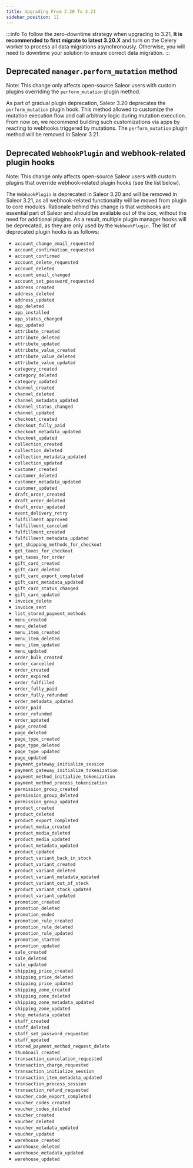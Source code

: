 ```yaml
---
title: Upgrading From 3.20 To 3.21
sidebar_position: 11
---
```


:::info
To follow the zero-downtime strategy when upgrading to 3.21, **It is recommended to first migrate to latest 3.20.X** and turn on the Celery worker to process all data migrations asynchronously.
Otherwise, you will need to downtime your solution to ensure correct data migration.
:::

## Deprecated `manager.perform_mutation` method

Note: This change only affects open-source Saleor users with custom plugins overriding the `perform_mutation` plugin method.

As part of gradual plugin deprecation, Saleor 3.20 deprecates the `perform_mutation` plugin hook. This method allowed to customize the mutation execution flow and call arbitrary logic during mutation execution. From now on, we recommend building such customizations via apps by reacting to webhooks triggered by mutations. The `perform_mutation` plugin method will be removed in Saleor 3.21.

## Deprecated `WebhookPlugin` and webhook-related plugin hooks

Note: This change only affects open-source Saleor users with custom plugins that override webhook-related plugin hooks (see the list below).

The `WebhookPlugin` is deprecated in Saleor 3.20 and will be removed in Saleor 3.21, as all webhook-related functionality will be moved from plugin to core modules. Rationale behind this change is that webhooks are essential part of Saleor and should be available out of the box, without the need for additional plugins. As a result, multiple plugin manager hooks will be deprecated, as they are only used by the `WebhookPlugin`. The list of deprecated plugin hooks is as follows:

* `account_change_email_requested`
* `account_confirmation_requested`
* `account_confirmed`
* `account_delete_requested`
* `account_deleted`
* `account_email_changed`
* `account_set_password_requested`
* `address_created`
* `address_deleted`
* `address_updated`
* `app_deleted`
* `app_installed`
* `app_status_changed`
* `app_updated`
* `attribute_created`
* `attribute_deleted`
* `attribute_updated`
* `attribute_value_created`
* `attribute_value_deleted`
* `attribute_value_updated`
* `category_created`
* `category_deleted`
* `category_updated`
* `channel_created`
* `channel_deleted`
* `channel_metadata_updated`
* `channel_status_changed`
* `channel_updated`
* `checkout_created`
* `checkout_fully_paid`
* `checkout_metadata_updated`
* `checkout_updated`
* `collection_created`
* `collection_deleted`
* `collection_metadata_updated`
* `collection_updated`
* `customer_created`
* `customer_deleted`
* `customer_metadata_updated`
* `customer_updated`
* `draft_order_created`
* `draft_order_deleted`
* `draft_order_updated`
* `event_delivery_retry`
* `fulfillment_approved`
* `fulfillment_canceled`
* `fulfillment_created`
* `fulfillment_metadata_updated`
* `get_shipping_methods_for_checkout`
* `get_taxes_for_checkout`
* `get_taxes_for_order`
* `gift_card_created`
* `gift_card_deleted`
* `gift_card_export_completed`
* `gift_card_metadata_updated`
* `gift_card_status_changed`
* `gift_card_updated`
* `invoice_delete`
* `invoice_sent`
* `list_stored_payment_methods`
* `menu_created`
* `menu_deleted`
* `menu_item_created`
* `menu_item_deleted`
* `menu_item_updated`
* `menu_updated`
* `order_bulk_created`
* `order_cancelled`
* `order_created`
* `order_expired`
* `order_fulfilled`
* `order_fully_paid`
* `order_fully_refunded`
* `order_metadata_updated`
* `order_paid`
* `order_refunded`
* `order_updated`
* `page_created`
* `page_deleted`
* `page_type_created`
* `page_type_deleted`
* `page_type_updated`
* `page_updated`
* `payment_gateway_initialize_session`
* `payment_gateway_initialize_tokenization`
* `payment_method_initialize_tokenization`
* `payment_method_process_tokenization`
* `permission_group_created`
* `permission_group_deleted`
* `permission_group_updated`
* `product_created`
* `product_deleted`
* `product_export_completed`
* `product_media_created`
* `product_media_deleted`
* `product_media_updated`
* `product_metadata_updated`
* `product_updated`
* `product_variant_back_in_stock`
* `product_variant_created`
* `product_variant_deleted`
* `product_variant_metadata_updated`
* `product_variant_out_of_stock`
* `product_variant_stock_updated`
* `product_variant_updated`
* `promotion_created`
* `promotion_deleted`
* `promotion_ended`
* `promotion_rule_created`
* `promotion_rule_deleted`
* `promotion_rule_updated`
* `promotion_started`
* `promotion_updated`
* `sale_created`
* `sale_deleted`
* `sale_updated`
* `shipping_price_created`
* `shipping_price_deleted`
* `shipping_price_updated`
* `shipping_zone_created`
* `shipping_zone_deleted`
* `shipping_zone_metadata_updated`
* `shipping_zone_updated`
* `shop_metadata_updated`
* `staff_created`
* `staff_deleted`
* `staff_set_password_requested`
* `staff_updated`
* `stored_payment_method_request_delete`
* `thumbnail_created`
* `transaction_cancelation_requested`
* `transaction_charge_requested`
* `transaction_initialize_session`
* `transaction_item_metadata_updated`
* `transaction_process_session`
* `transaction_refund_requested`
* `voucher_code_export_completed`
* `voucher_codes_created`
* `voucher_codes_deleted`
* `voucher_created`
* `voucher_deleted`
* `voucher_metadata_updated`
* `voucher_updated`
* `warehouse_created`
* `warehouse_deleted`
* `warehouse_metadata_updated`
* `warehouse_updated`
